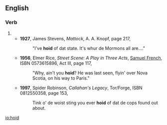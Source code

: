 ==English==

===Verb===
{{head|en|past participle|cat2=verb simple past forms}}

# {{eye dialect of|heard|from=NYC|lang=en}}
#* '''1927''', James Stevens, ''Mattock'', A. A. Knopf, page 217,
#*:"I've '''hoid''' of dat state. It's whur de Mormons all are...."
#* '''1956''', Elmer Rice, ''Street Scene: A Play in Three Acts'', [[w:Samuel French Inc.|Samuel French]], ISBN 0573615896, Act III, page 117,
#*:"Why, ain't you '''hoid'''? He was last seen, flyin' over Nova Scotia, on his way to Paris."
#* '''1997''', Spider Robinson, ''Callahan's Legacy'', Tor/Forge, ISBN 0812550358, page 153,
#*: Tink o' de woist sting you ever '''hoid''' of dat de cops found out about.

[[io:hoid]]